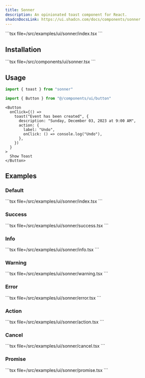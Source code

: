 ```yaml
---
title: Sonner
description: An opinionated toast component for React.
shadcnDocsLink: https://ui.shadcn.com/docs/components/sonner
---
```


<ComponentPreview component="sonner">
  ```tsx file=<rootDir>/src/examples/ui/sonner/index.tsx
  ```
</ComponentPreview>

## Installation

<Installation component="sonner">
  ```tsx file=<rootDir>/src/components/ui/sonner.tsx
  ```
</Installation>

## Usage

```ts
import { toast } from "sonner"

import { Button } from "@/components/ui/button"
```

```tsx
<Button
  onClick={() =>
    toast("Event has been created", {
      description: "Sunday, December 03, 2023 at 9:00 AM",
      action: {
        label: "Undo",
        onClick: () => console.log("Undo"),
      },
    })
  }
>
  Show Toast
</Button>
```

## Examples

### Default

<ComponentPreview component="sonner" example="default">
  ```tsx file=<rootDir>/src/examples/ui/sonner/index.tsx
  ```
</ComponentPreview>

### Success

<ComponentPreview component="sonner" example="success">
  ```tsx file=<rootDir>/src/examples/ui/sonner/success.tsx
  ```
</ComponentPreview>

### Info

<ComponentPreview component="sonner" example="info">
  ```tsx file=<rootDir>/src/examples/ui/sonner/info.tsx
  ```
</ComponentPreview>

### Warning

<ComponentPreview component="sonner" example="warning">
  ```tsx file=<rootDir>/src/examples/ui/sonner/warning.tsx
  ```
</ComponentPreview>

### Error

<ComponentPreview component="sonner" example="error">
  ```tsx file=<rootDir>/src/examples/ui/sonner/error.tsx
  ```
</ComponentPreview>

### Action

<ComponentPreview component="sonner" example="action">
  ```tsx file=<rootDir>/src/examples/ui/sonner/action.tsx
  ```
</ComponentPreview>

### Cancel

<ComponentPreview component="sonner" example="cancel">
  ```tsx file=<rootDir>/src/examples/ui/sonner/cancel.tsx
  ```
</ComponentPreview>

### Promise

<ComponentPreview component="sonner" example="promise">
  ```tsx file=<rootDir>/src/examples/ui/sonner/promise.tsx
  ```
</ComponentPreview>